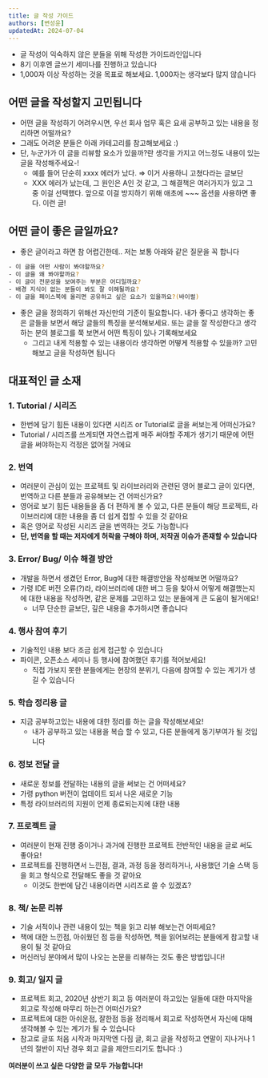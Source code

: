 ```yaml
---
title: 글 작성 가이드
authors: [변성윤]
updatedAt: 2024-07-04
---
```


- 글 작성이 익숙하지 않은 분들을 위해 작성한 가이드라인입니다
- 8기 이후엔 글쓰기 세미나를 진행하고 있습니다
- 1,000자 이상 작성하는 것을 목표로 해보세요. 1,000자는 생각보다 많지 않습니다

## 어떤 글을 작성할지 고민됩니다
- 어떤 글을 작성하기 어려우시면, 우선 회사 업무 혹은 요새 공부하고 있는 내용을 정리하면 어떨까요?
- 그래도 어려운 분들은 아래 카테고리를 참고해보세요 :)
- 단, 누군가가 이 글을 리뷰할 요소가 있을까?란 생각을 가지고 어느정도 내용이 있는 글을 작성해주세요-!
  - 예를 들어 단순히 xxxx 에러가 났다. ⇒ 이거 사용하니 고쳤다라는 글보단
  - XXX 에러가 났는데, 그 원인은 A인 것 같고, 그 해결책은 여러가지가 있고 그 중 이걸 선택했다. 앞으로 이걸 방지하기 위해 애초에 ~~~ 옵션을 사용하면 좋다. 이런 글!

## 어떤 글이 좋은 글일까요?
- 좋은 글이라고 하면 참 어렵긴한데.. 저는 보통 아래와 같은 질문을 꼭 합니다

```bash
- 이 글을 어떤 사람이 봐야할까요?
- 이 글을 왜 봐야할까요?
- 이 글이 전문성을 보여주는 부분은 어디일까요?
- 배경 지식이 없는 분들이 봐도 잘 이해될까요?
- 이 글을 페이스북에 올리면 공유하고 싶은 요소가 있을까요?(바이럴)
```

- 좋은 글을 정의하기 위해선 자신만의 기준이 필요합니다. 내가 좋다고 생각하는 좋은 글들을 보면서 해당 글들의 특징을 분석해보세요. 또는 글을 잘 작성한다고 생각하는 분의 블로그를 쭉 보면서 어떤 특징이 있나 기록해보세요
  - 그리고 내게 적용할 수 있는 내용이라 생각하면 어떻게 적용할 수 있을까? 고민해보고 글을 작성하면 됩니다


## 대표적인 글 소재 
### **1. Tutorial / 시리즈**
- 한번에 담기 힘든 내용이 있다면 시리즈 or Tutorial로 글을 써보는게 어떠신가요?
- Tutorial / 시리즈를 쓰게되면 자연스럽게 매주 써야할 주제가 생기기 때문에 어떤 글을 써야하는지 걱정은 없어질 거에요

### **2. 번역**
- 여러분이 관심이 있는 프로젝트 및 라이브러리와 관련된 영어 블로그 글이 있다면, 번역하고 다른 분들과 공유해보는 건 어떠신가요?
- 영어로 보기 힘든 내용들을 좀 더 편하게 볼 수 있고, 다른 분들이 해당 프로젝트, 라이브러리에 대한 내용을 좀 더 쉽게 접할 수 있을 것 같아요
- 혹은 영어로 작성된 시리즈 글을 번역하는 것도 가능합니다
- **단, 번역을 할 때는 저자에게  허락을 구해야 하며, 저작권 이슈가 존재할 수 있습니다**

### **3. Error/ Bug/ 이슈 해결 방안**
- 개발을 하면서 생겼던 Error, Bug에 대한 해결방안을 작성해보면 어떨까요?
- 가령 IDE 버전 오류(?)라, 라이브러리에 대한 버그 등을 찾아서 어떻게 해결했는지에 대한 내용을 작성하면, 같은 문제를 고민하고 있는 분들에게 큰 도움이 될거에요!
  - 너무 단순한 글보단, 깊은 내용을 추가하시면 좋습니다

### **4. 행사 참여 후기**
- 기술적인 내용 보다 조금 쉽게 접근할 수 있습니다
- 파이콘, 오픈소스 세미나 등 행사에 참여했던 후기를 적어보세요!
    - 직접 가보지 못한 분들에게는 현장의 분위기, 다음에 참여할 수 있는 계기가 생길 수 있습니다

### **5. 학습 정리용 글**
- 지금 공부하고있는 내용에 대한 정리를 하는 글을 작성해보세요!
  - 내가 공부하고 있는 내용을 복습 할 수 있고, 다른 분들에게 동기부여가 될 것입니다

### **6. 정보 전달 글**

- 새로운 정보를 전달하는 내용의 글을 써보는 건 어떠세요?
- 가령 python 버전이 업데이트 되서 나온 새로운 기능
- 특정 라이브러리의 지원이 언제 종료되는지에 대한 내용

### **7. 프로젝트 글**

- 여러분이 현재 진행 중이거나 과거에 진행한 프로젝트 전반적인 내용을 글로 써도 좋아요!
- 프로젝트를 진행하면서 느낀점, 결과, 과정 등을 정리하거나, 사용했던 기술 스택 등을 회고 형식으로 전달해도 좋을 것 같아요
    - 이것도 한번에 담긴 내용이라면 시리즈로 쓸 수 있겠죠?

### **8. 책/ 논문 리뷰**

- 기술 서적이나 관련 내용이 있는 책을 읽고 리뷰 해보는건 어떠세요?
- 책에 대한 느낀점, 아쉬웠던 점 등을 작성하면, 책을 읽어보려는 분들에게 참고할 내용이 될 것 같아요
- 머신러닝 분야에서 많이 나오는 논문을 리뷰하는 것도 좋은 방법입니다!

### **9. 회고/ 일지 글**

- 프로젝트 회고, 2020년 상반기 회고 등 여러분이 하고있는 일들에 대한 마지막을 회고로 작성해 마무리 하는건 어떠신가요?
- 프로젝트에 대한 아쉬운점, 잘한점 등을 정리해서 회고로 작성하면서 자신에 대해 생각해볼 수 있는 계기가 될 수 있습니다
- 참고로 글또 처음 시작과 마지막엔 다짐 글, 회고 글을 작성하고 연말이 지나거나 1년의 절반이 지난 경우 회고 글을 제안드리기도 합니다 :)

**여러분이 쓰고 싶은 다양한 글 모두 가능합니다!**
